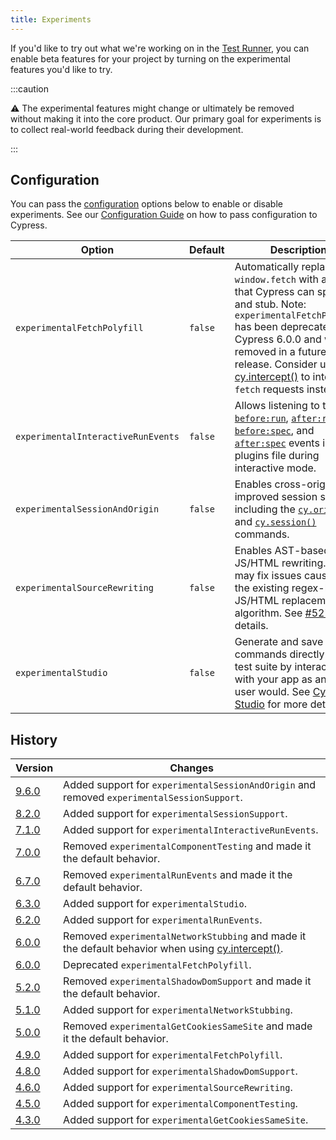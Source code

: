 ```yaml
---
title: Experiments
---
```


If you'd like to try out what we're working on in the
[Test Runner](/guides/core-concepts/test-runner), you can enable beta features
for your project by turning on the experimental features you'd like to try.

:::caution

⚠️ The experimental features might change or ultimately be removed without
making it into the core product. Our primary goal for experiments is to collect
real-world feedback during their development.

:::

## Configuration

You can pass the [configuration](/guides/references/configuration) options below
to enable or disable experiments. See our
[Configuration Guide](/guides/references/configuration) on how to pass
configuration to Cypress.

| Option                             | Default | Description                                                                                                                                                                                                                                                                                             |
| ---------------------------------- | ------- | ------------------------------------------------------------------------------------------------------------------------------------------------------------------------------------------------------------------------------------------------------------------------------------------------------- |
| `experimentalFetchPolyfill`        | `false` | Automatically replaces `window.fetch` with a polyfill that Cypress can spy on and stub. Note: `experimentalFetchPolyfill` has been deprecated in Cypress 6.0.0 and will be removed in a future release. Consider using [cy.intercept()](/api/commands/intercept) to intercept `fetch` requests instead. |
| `experimentalInteractiveRunEvents` | `false` | Allows listening to the [`before:run`](/api/plugins/before-run-api), [`after:run`](/api/plugins/after-run-api), [`before:spec`](/api/plugins/before-spec-api), and [`after:spec`](/api/plugins/after-spec-api) events in the plugins file during interactive mode.                                      |
| `experimentalSessionAndOrigin`     | `false` | Enables cross-origin and improved session support, including the [`cy.origin()`](/api/commands/origin) and [`cy.session()`](/api/commands/session) commands.                                                                                                                                            |
| `experimentalSourceRewriting`      | `false` | Enables AST-based JS/HTML rewriting. This may fix issues caused by the existing regex-based JS/HTML replacement algorithm. See [#5273](https://github.com/cypress-io/cypress/issues/5273) for details.                                                                                                  |
| `experimentalStudio`               | `false` | Generate and save commands directly to your test suite by interacting with your app as an end user would. See [Cypress Studio](/guides/core-concepts/cypress-studio) for more details.                                                                                                                  |

## History

| Version                                     | Changes                                                                                                                      |
| ------------------------------------------- | ---------------------------------------------------------------------------------------------------------------------------- |
| [9.6.0](/guides/references/changelog#9-6-0) | Added support for `experimentalSessionAndOrigin` and removed `experimentalSessionSupport`.                                   |
| [8.2.0](/guides/references/changelog#8-2-0) | Added support for `experimentalSessionSupport`.                                                                              |
| [7.1.0](/guides/references/changelog#7-1-0) | Added support for `experimentalInteractiveRunEvents`.                                                                        |
| [7.0.0](/guides/references/changelog#7-0-0) | Removed `experimentalComponentTesting` and made it the default behavior.                                                     |
| [6.7.0](/guides/references/changelog#6-7-0) | Removed `experimentalRunEvents` and made it the default behavior.                                                            |
| [6.3.0](/guides/references/changelog#6-3-0) | Added support for `experimentalStudio`.                                                                                      |
| [6.2.0](/guides/references/changelog#6-2-0) | Added support for `experimentalRunEvents`.                                                                                   |
| [6.0.0](/guides/references/changelog#6-0-0) | Removed `experimentalNetworkStubbing` and made it the default behavior when using [cy.intercept()](/api/commands/intercept). |
| [6.0.0](/guides/references/changelog#6-0-0) | Deprecated `experimentalFetchPolyfill`.                                                                                      |
| [5.2.0](/guides/references/changelog#5-2-0) | Removed `experimentalShadowDomSupport` and made it the default behavior.                                                     |
| [5.1.0](/guides/references/changelog#5-1-0) | Added support for `experimentalNetworkStubbing`.                                                                             |
| [5.0.0](/guides/references/changelog#5-0-0) | Removed `experimentalGetCookiesSameSite` and made it the default behavior.                                                   |
| [4.9.0](/guides/references/changelog#4-9-0) | Added support for `experimentalFetchPolyfill`.                                                                               |
| [4.8.0](/guides/references/changelog#4-8-0) | Added support for `experimentalShadowDomSupport`.                                                                            |
| [4.6.0](/guides/references/changelog#4-6-0) | Added support for `experimentalSourceRewriting`.                                                                             |
| [4.5.0](/guides/references/changelog#4-5-0) | Added support for `experimentalComponentTesting`.                                                                            |
| [4.3.0](/guides/references/changelog#4-3-0) | Added support for `experimentalGetCookiesSameSite`.                                                                          |
